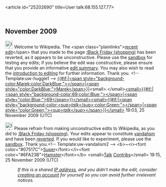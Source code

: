 <article id="25202690" title=User talk:68.155.127.77>
	<talkpage id="25202690" title="User talk:68.155.127.77">
== November 2009 ==

[[Image:Information.png|25px]] Welcome to Wikipedia. The &lt;span class=&quot;plainlinks&quot;&gt;[http://en.wikipedia.org/wiki/Black_Friday_(shopping)?diff=327905555 recent edit]&lt;/span&gt; that you made to the page [[:Black Friday (shopping)]] has been reverted, as it appears to be unconstructive. Please use the [[Wikipedia:Sandbox|sandbox]] for testing any edits; if you believe the edit was constructive, please ensure that you provide an informative [[Help:Edit summary|edit summary]]. You may also wish to read the [[Wikipedia:Introduction|introduction to editing]] for further information. Thank you. &lt;!-- Template:uw-huggle1 --&gt; [[User:Marek69|{{#if:|&lt;span style=&quot;background-color:Marek;color:DarkBlue;&quot;&gt;&lt;/span&gt;|&lt;span style=&quot;color:DarkBlue;&quot;&gt;Marek&lt;/span&gt;}}]]&lt;small&gt;.&lt;/small&gt;[[Special:Contributions/Marek69|&lt;small&gt;{{#if:|&lt;span style=&quot;background-color:69;color:Blue;&quot;&gt;&lt;/span&gt;|&lt;span style=&quot;color:Blue;&quot;&gt;69&lt;/span&gt;}}&lt;/small&gt;]][[User_talk:Marek69|&lt;small&gt;{{#if:|&lt;span style=&quot;background-color:&lt;sup&gt;'' talk''&lt;/sup&gt;;color:Green;&quot;&gt;&lt;/span&gt;|&lt;span style=&quot;color:Green;&quot;&gt;&lt;sup&gt;'' talk''&lt;/sup&gt;&lt;/span&gt;}}&lt;/small&gt;]] 19:03, 25 November 2009 (UTC)

[[Image:Information.svg|25px]] Please refrain from making unconstructive edits to Wikipedia, as you did to [[:Black Friday (shopping)]]. Your edits appear to constitute [[Wikipedia:Vandalism|vandalism]] and have been [[Help:Reverting|reverted]]. If you would like to experiment, please use the [[Wikipedia:Sandbox|sandbox]]. Thank you.&lt;!-- Template:uw-vandalism2 --&gt; &lt;b&gt;~&lt;i&gt;&lt;font color=&quot;#07517C&quot;&gt;[[User:SuperHamster|Super]]&lt;/font&gt;&lt;/i&gt;&lt;font color=&quot;#6FA23B&quot;&gt;[[User:SuperHamster|Hamster]]&lt;/font&gt;&lt;/b&gt; &lt;small&gt;[[User talk:SuperHamster|Talk]] [[Special:Contributions/SuperHamster|Contribs]]&lt;/small&gt; 19:15, 25 November 2009 (UTC)
:''If this is a shared [[IP address]], and you didn't make the edit, consider [[Wikipedia:Why create an account?|creating an account]] for yourself so you can avoid further irrelevant notices.''
	</talkpage>
</article>